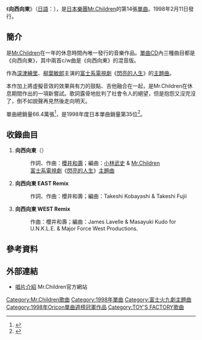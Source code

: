 {{Infobox Single
| Name           = 向西向東<br />{{lang|ja|ニシエヒガシエ}}
| Artist         = [[Mr.Children|Mr.Children]]
| Album          = [[DISCOVERY_(Mr.Children專輯)|DISCOVERY]]
| Released       = 1998年2月11日
| Format         = [[單曲|單曲CD]]
| Recorded       =
| Genre          = [[J-POP|J-POP]]
| Length         = 17分42秒
| Label          = [[TOY'S_FACTORY|TOY'S FACTORY]]
| Writer         = [[櫻井和壽|櫻井和壽]]
| Producer       = [[小林武史|小林武史]]
| Certification  = 雙白金（[[日本唱片協會|日本唱片協會]]）
| Chart position = * 週間最高排行第1位（[[Oricon|Oricon]]）
* 1998年度年間排行第35位（[[Oricon|Oricon]]）
| Last single    = [[Everything_(It's_you)|Everything (It's you)]]<br />（1997年）
| This single    = '''向西向東'''<br />（1998年）
| Next single    = [[無盡的旅程|無盡的旅程]]<br />（1998年）
}}

《'''向西向東'''》（[[日語|日語]]：{{lang|ja|'''ニシエヒガシエ'''}}），是[[日本|日本]][[樂團|樂團]][[Mr.Children|Mr.Children]]的第14張[[單曲|單曲]]。1998年2月11日發行。

==簡介==
是[[Mr.Children|Mr.Children]]在一年的休息時間內唯一發行的音樂作品。[[單曲|單曲]]CD內三種曲目都是《向西向東》，其中兩首c/w曲是《向西向東》的混音版。

作為[[深津繪里|深津繪里]]、[[柳葉敏郎|柳葉敏郎]]主演的[[富士電視台|富士系]][[日本電視劇|電視劇]]《[[閃亮的人生|閃亮的人生]]》的[[主題曲|主題曲]]。

本作加上將虛擬音效的效果與有力的鼓點、吉他融合在一起，是Mr.Children在休息期間作出的一項新嘗試。歌詞露骨地批判了社會令人的絕望，但是抱怨又沒完沒了，倒不如說聲再見然後走向明天。

單曲總銷量66.4萬張<ref>{{Cite web |url=http://www.oricon.co.jp/news/music/21151/ |script-title=ja:Mr.Children、待望のニューシングル「箒星」リリース決定！ |accessdate=2010-08-08 |archive-date=2009-10-11 |archive-url=https://web.archive.org/web/20091011064955/http://www.oricon.co.jp/news/music/21151/ |dead-url=no }}</ref>，是1998年度日本單曲銷量第35位<ref>{{Cite web |url=http://www.musictvprogram.com/corner-ranking-1998.html |script-title=ja:1998年間シングルランキング TOP100 |access-date=2010-08-08 |archive-url=https://web.archive.org/web/20101102231929/http://www.musictvprogram.com/corner-ranking-1998.html |archive-date=2010-11-02 |dead-url=yes }}</ref>。

==收錄曲目==
# '''向西向東'''（{{lang|ja|ニシエヒガシエ}}）
#:作詞、作曲：[[櫻井和壽|櫻井和壽]]；編曲：[[小林武史|小林武史]] & [[Mr.Children|Mr.Children]]
#:[[富士電視台|富士系]][[日本電視劇|電視劇]]《[[閃亮的人生|閃亮的人生]]》[[主題曲|主題曲]]
# '''向西向東 EAST Remix'''
#:作詞、作曲：櫻井和壽；編曲：Takeshi Kobayashi & Takeshi Fujii
# '''向西向東 WEST Remix'''
#:作曲：櫻井和壽；編曲：James Lavelle & Masayuki Kudo for U.N.K.L.E. & Major Force West Productions.

==參考資料==
{{reflist}}

==外部連結==
*[http://www.mrchildren.jp/disco/single/single14.html 唱片介紹]{{Wayback|url=http://www.mrchildren.jp/disco/single/single14.html |date=20190923213530 }} Mr.Children官方網站

{{Mr.Children}}

{{DEFAULTSORT:Nishi e Higashi e}}
[[Category:Mr.Children歌曲|Category:Mr.Children歌曲]]
[[Category:1998年單曲|Category:1998年單曲]]
[[Category:富士火九劇主題曲|Category:富士火九劇主題曲]]
[[Category:1998年Oricon單曲週榜冠軍作品|Category:1998年Oricon單曲週榜冠軍作品]]
[[Category:TOY'S_FACTORY歌曲|Category:TOY'S FACTORY歌曲]]